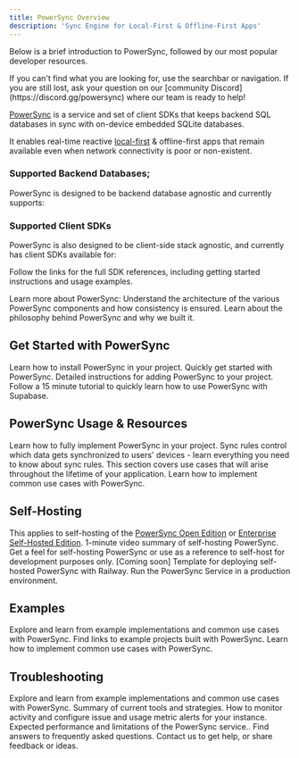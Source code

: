 ```yaml
---
title: PowerSync Overview
description: 'Sync Engine for Local-First & Offline-First Apps'
---
```


Below is a brief introduction to PowerSync, followed by our most popular developer resources. 

<Note>
If you can't find what you are looking for, use the searchbar or navigation. If you are still lost, ask your question on our [community Discord](https://discord.gg/powersync) where our team is ready to help!
</Note>

[PowerSync](https://www.powersync.com/) is a service and set of client SDKs that keeps backend SQL databases in sync with on-device embedded SQLite databases.

It enables real-time reactive [local-first](/resources/local-first-software) & offline-first apps that remain available even when network connectivity is poor or non-existent.

### Supported Backend Databases;

PowerSync is designed to be backend database agnostic and currently supports:

<CardGroup cols={3}>
  <Card title="Postgres (stable)" icon="elephant" href="../usage/installation/database-setup/#postgres">
  </Card>
  <Card title="MongDB (alpha)" icon="leaf" href="../usage/installation/database-setup/#mongodb-alpha">
  </Card>
  <Card title="MySQL (private alpha)" icon="dolphin">
  </Card>
</CardGroup>

### Supported Client SDKs

PowerSync is also designed to be client-side stack agnostic, and currently has client SDKs available for:

<Note>
Follow the links for the full SDK references, including getting started instructions and usage examples.
</Note>

<CardGroup cols={4}>
  <Card title="Flutter" icon="flutter" href="/client-sdk-references/flutter">
  </Card>
  <Card title="React Native & Expo" icon="react" href="/client-sdk-references/react-native-and-expo">
  </Card>
  <Card title="JS/Web" icon="js" href="/client-sdk-references/js-web">
  </Card>
  <Card title="Kotlin Multiplatform (beta)" icon="flag" href="/client-sdk-references/kotlin-multiplatform">
  </Card>
  <Card title="Swift (alpha)" icon="swift" href="/client-sdk-references/swift">
  </Card>
</CardGroup>

Learn more about PowerSync:
<CardGroup cols={3}>
  <Card title="Architecture" icon="database" href="/architecture/architecture-overview">
  Understand the architecture of the various PowerSync components and how consistency is ensured.
  </Card>
  <Card title="Philosophy" icon="flux-capacitor" href="/welcome/philosophy">
  Learn about the philosophy behind PowerSync and why we built it.
  </Card>
</CardGroup>

## Get Started with PowerSync
Learn how to install PowerSync in your project.
<CardGroup cols={3}>
  <Card title="Quickstart Guide" icon="rocket" href="/usage/quickstart-guide">
  Quickly get started with PowerSync.
  </Card>
  <Card title="Installation" icon="server" href="usage/installation">
  Detailed instructions for adding PowerSync to your project.
  </Card>
  <Card title="Tutorial: Supabase + PowerSync" icon="rotate" href="/integration-guides/supabase-+-powersync">
  Follow a 15 minute tutorial to quickly learn how to use PowerSync with Supabase.
  </Card>
</CardGroup>

## PowerSync Usage & Resources
Learn how to fully implement PowerSync in your project.
<CardGroup cols={3}>
  <Card title="Sync Rules" icon="filter" href="/usage/sync-rules">
  Sync rules control which data gets synchronized to users' devices - learn everything you need to know about sync rules.
  </Card>
  <Card title="Lifestyle/Maintenance" icon="briefcase" href="/usage/lifecycle-maintenance">
  This section covers use cases that will arise throughout the lifetime of your application.
  </Card>
  <Card title="Usecase Examples" icon="gear" href="/usage/use-case-examples">
  Learn how to implement common use cases with PowerSync.
  </Card>
</CardGroup>

## Self-Hosting
This applies to self-hosting of the [PowerSync Open Edition](https://www.powersync.com/pricing) or [Enterprise Self-Hosted Edition](https://www.powersync.com/pricing).
<CardGroup cols={3}>
  <Card title="Overview Video" icon="play" href="https://www.youtube.com/watch?v=KtExRZqi5Tg&feature=youtu.be">
  1-minute video summary of self-hosting PowerSync.
  </Card>
  <Card title="Demo App" icon="rocket" href="https://github.com/powersync-ja/self-host-demo">
  Get a feel for self-hosting PowerSync or use as a reference to self-host for development purposes only.
  </Card>
  <Card title="Deployment Template" icon="file" href="/resources/faq">
  [Coming soon] Template for deploying self-hosted PowerSync with Railway.
  </Card>
  <Card title="Installation" icon="discord" href="/self-hosting/installation">
  Run the PowerSync Service in a production environment.
  </Card>
</CardGroup>


## Examples
Explore and learn from example implementations and common use cases with PowerSync.
<CardGroup cols={3}>
  <Card title="Demo Apps/Example Projects" icon="code" href="/resources/demo-apps-example-projects">
  Find links to example projects built with PowerSync.
  </Card>
  <Card title="Usecase Examples" icon="gear" href="/usage/use-case-examples">
  Learn how to implement common use cases with PowerSync.
  </Card>
</CardGroup>

## Troubleshooting
Explore and learn from example implementations and common use cases with PowerSync.
<CardGroup cols={3}>
  <Card title="Troubleshooting Overview" icon="code" href="/resources/demo-apps-example-projects">
  Summary of current tools and strategies.
  </Card>
  <Card title="Monitoring and alerting" icon="bell" href="/resources/monitoring-and-alerting">
  How to monitor activity and configure issue and usage metric alerts for your instance.
  </Card>
  <Card title="Performance & Limits" icon="chart-line" href="/resources/performance-and-limits">
  Expected performance and limitations of the PowerSync service..
  </Card>
  <Card title="FAQ" icon="question" href="/resources/faq">
  Find answers to frequently asked questions.
  </Card>
  <Card title="Contact Us" icon="discord" href="/resources/contact-us">
  Contact us to get help, or share feedback or ideas.
  </Card>
</CardGroup>

